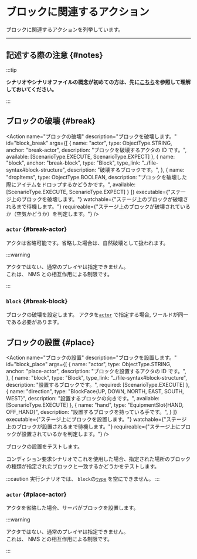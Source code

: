 
# ブロックに関連するアクション

ブロックに関連するアクションを列挙しています。

---

## 記述する際の注意 {#notes}

:::tip

**シナリオやシナリオファイルの概念が初めての方は、先に[こちら](..)を参照して理解しておいてください。**

:::

<BelowDocument docId="use/scenario/file-syntax"
               label="シナリオファイルを記述する際の注意"
               anchor="notes"
/>

## ブロックの破壊 {#break}

<Action name="ブロックの破壊"
        description="ブロックを破壊します。"
        id="block_break"
        args={[
          {
            name: "actor",
            type: ObjectType.STRING,
            anchor: "break-actor",
            description: "ブロックを破壊するアクタの ID です。",
            available: [ScenarioType.EXECUTE, ScenarioType.EXPECT]
          },
          {
            name: "block",
            anchor: "break-block",
            type: "Block",
            type_link: "../file-syntax#block-structure",
            description: "破壊するブロックです。",
          },
          {
            name: "dropItems",
            type: ObjectType.BOOLEAN,
            description: "ブロックを破壊した際にアイテムをドロップするかどうかです。",
            available: [ScenarioType.EXECUTE, ScenarioType.EXPECT]
          }
        ]}
        executable={"ステージ上のブロックを破壊します。"}
        watchable={"ステージ上のブロックが破壊されるまで待機します。"}
        requireable={"ステージ上のブロックが破壊されているか（空気かどうか）を判定します。"}
/>

### `actor` {#break-actor}

アクタは省略可能です。省略した場合は、自然破壊として扱われます。

:::warning

アクタではない、通常のプレイヤは指定できません。  
これは、 NMS との相互作用による制限です。

:::

### `block` {#break-block}

ブロックの破壊を設定します。
アクタを[`actor`](#break-actor) で指定する場合, ワールドが同一である必要があります。

## ブロックの設置 {#place}

<Action name="ブロックの設置"
        description="ブロックを設置します。"
        id="block_place"
        args={[
          {
            name: "actor",
            type: ObjectType.STRING,
            anchor: "place-actor",
            description: "ブロックを設置するアクタの ID です。",
          },
          {
            name: "block",
            type: "Block",
            type_link: "../file-syntax#block-structure",
            description: "設置するブロックです。",
            required: [ScenarioType.EXECUTE]
          },
          {
            name: "direction",
            type: "BlockFace{UP, DOWN, NORTH, EAST, SOUTH, WEST}",
            description: "設置するブロックの向きです。",
            available: [ScenarioType.EXECUTE]
          },
          {
            name: "hand",
            type: "EquipmentSlot{HAND, OFF_HAND}",
            description: "設置するブロックを持っている手です。",
          }
        ]}
        executable={"ステージ上にブロックを設置します。"}
        watchable={"ステージ上のブロックが設置されるまで待機します。"}
        requireable={"ステージ上にブロックが設置されているかを判定します。"}
/>

ブロックの設置をテストします。

コンディション要求シナリオでこれを使用した場合、指定された場所のブロックの種類が指定されたブロックと一致するかどうかをテストします。  

:::caution
実行シナリオでは、 `block`の[`type`](../file-syntax#block-structure) を空にできません。
:::

### `actor` {#place-actor}

アクタを省略した場合、サーバがブロックを設置します。

:::warning

アクタではない、通常のプレイヤは指定できません。  
これは、 NMS との相互作用による制限です。

:::

